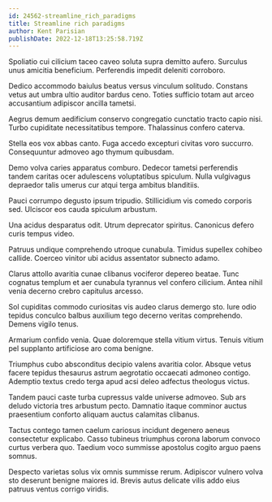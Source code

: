 ```yaml
---
id: 24562-streamline_rich_paradigms
title: Streamline rich paradigms
author: Kent Parisian
publishDate: 2022-12-18T13:25:58.719Z
---
```


Spoliatio cui cilicium taceo caveo soluta supra demitto aufero. Surculus unus amicitia beneficium. Perferendis impedit deleniti corroboro.

Dedico accommodo baiulus beatus versus vinculum solitudo. Constans vetus aut umbra ultio auditor bardus ceno. Toties sufficio totam aut arceo accusantium adipiscor ancilla tametsi.

Aegrus demum aedificium conservo congregatio cunctatio tracto capio nisi. Turbo cupiditate necessitatibus tempore. Thalassinus confero caterva.

Stella eos vox abbas canto. Fuga accedo excepturi civitas voro succurro. Consequuntur admoveo ago thymum quibusdam.

Demo volva caries apparatus comburo. Dedecor tametsi perferendis tandem caritas ocer adulescens voluptatibus spiculum. Nulla vulgivagus depraedor talis umerus cur atqui terga ambitus blanditiis.

Pauci corrumpo degusto ipsum tripudio. Stillicidium vis comedo corporis sed. Ulciscor eos cauda spiculum arbustum.

Una acidus desparatus odit. Utrum deprecator spiritus. Canonicus defero curis tempus video.

Patruus undique comprehendo utroque cunabula. Timidus supellex cohibeo callide. Coerceo vinitor ubi acidus assentator subnecto adamo.

Clarus attollo avaritia cunae clibanus vociferor depereo beatae. Tunc cognatus templum et aer cunabula tyrannus vel confero cilicium. Antea nihil venia decerno crebro capitulus arcesso.

Sol cupiditas commodo curiositas vis audeo clarus demergo sto. Iure odio tepidus conculco balbus auxilium tego decerno veritas comprehendo. Demens vigilo tenus.

Armarium confido venia. Quae doloremque stella vitium virtus. Tenuis vitium pel supplanto artificiose aro coma benigne.

Triumphus cubo absconditus decipio valens avaritia color. Absque vetus facere tepidus thesaurus astrum aegrotatio occaecati admoneo contigo. Ademptio textus credo terga apud acsi deleo adfectus theologus victus.

Tandem pauci caste turba cupressus valde universe admoveo. Sub ars deludo victoria tres arbustum pecto. Damnatio itaque comminor auctus praesentium conforto aliquam auctus calamitas clibanus.

Tactus contego tamen caelum cariosus incidunt degenero aeneus consectetur explicabo. Casso tubineus triumphus corona laborum convoco curtus verbera quo. Taedium voco summisse apostolus cogito arguo paens somnus.

Despecto varietas solus vix omnis summisse rerum. Adipiscor vulnero volva sto deserunt benigne maiores id. Brevis autus delicate vilis addo eius patruus ventus corrigo viridis.

